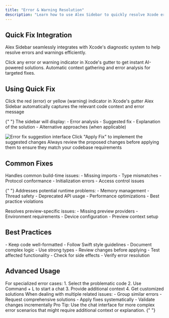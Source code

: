 ```yaml
---
title: "Error & Warning Resolution"
description: "Learn how to use Alex Sidebar to quickly resolve Xcode errors and warnings"
---
```


## Quick Fix Integration

Alex Sidebar seamlessly integrates with Xcode's diagnostic system to help resolve errors and warnings efficiently.

<CardGroup cols={2}>
  <Card title="One-Click Access" icon="bolt">
    Click any error or warning indicator in Xcode's gutter to get instant
    AI-powered solutions.
  </Card>

  <Card title="Smart Analysis" icon="brain">
    Automatic context gathering and error analysis for targeted fixes.
  </Card>
</CardGroup>

## Using Quick Fix

<Steps>
  <Step title="Trigger Quick Fix">
    Click the red (error) or yellow (warning) indicator in Xcode's gutter
    <Note>
      Alex Sidebar automatically captures the relevant code context and error
      message
    </Note>
  </Step>

{" "}
<Step title="Review Suggestions">
  The sidebar will display: - Error analysis - Suggested fix - Explanation of
  the solution - Alternative approaches (when applicable)
  <Frame>
    <img
      src="/images/error-fix-suggestion.png"
      alt="Error fix suggestion interface"
    />
  </Frame>
</Step>

  <Step title="Apply Solution">
    Click "Apply Fix" to implement the suggested changes
    <Warning>
      Always review the proposed changes before applying them to ensure they
      match your codebase requirements
    </Warning>
  </Step>
</Steps>

## Common Fixes

<AccordionGroup>
  <Accordion title="Build Errors">
    Handles common build-time issues: - Missing imports - Type mismatches -
    Protocol conformance - Initialization errors - Access control issues
  </Accordion>

{" "}
<Accordion title="Runtime Warnings">
  Addresses potential runtime problems: - Memory management - Thread safety -
  Deprecated API usage - Performance optimizations - Best practice violations
</Accordion>

  <Accordion title="SwiftUI Previews">
    Resolves preview-specific issues: - Missing preview providers - Environment
    requirements - Device configuration - Preview context setup
  </Accordion>
</AccordionGroup>

## Best Practices

<CardGroup cols={2}>
  <Card title="Error Prevention" icon="shield-check">
    - Keep code well-formatted - Follow Swift style guidelines - Document
    complex logic - Use strong types
  </Card>

  <Card title="Fix Verification" icon="magnifying-glass">
    - Review changes before applying - Test affected functionality - Check for
    side effects - Verify error resolution
  </Card>
</CardGroup>

## Advanced Usage

<AccordionGroup>
  <Accordion title="Custom Error Handling">
    For specialized error cases: 1. Select the problematic code 2. Use Command +
    L to start a chat 3. Provide additional context 4. Get customized solutions
  </Accordion>

  <Accordion title="Batch Fixes">
    When dealing with multiple related issues: - Group similar errors - Request
    comprehensive solutions - Apply fixes systematically - Validate changes
    incrementally
  </Accordion>
</AccordionGroup>

<Note>
  Pro Tip: Use the chat interface for more complex error scenarios that might
  require additional context or explanation.
</Note>{" "}
